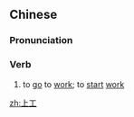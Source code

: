 ==Chinese==
{{zh-forms}}

===Pronunciation===
{{zh-pron
|m=shànggōng
|c=soeng5 gung1
|mn=qz,xm:siōng-kang/zz:siāng-kang/qz:chiǔⁿ-kang/xm:chiūⁿ-kang/zz:chiōⁿ-kang
|cat=v
}}

===Verb===
{{zh-verb}}

# to [[go]] to [[work]]; to [[start]] [[work]]

[[zh:上工]]